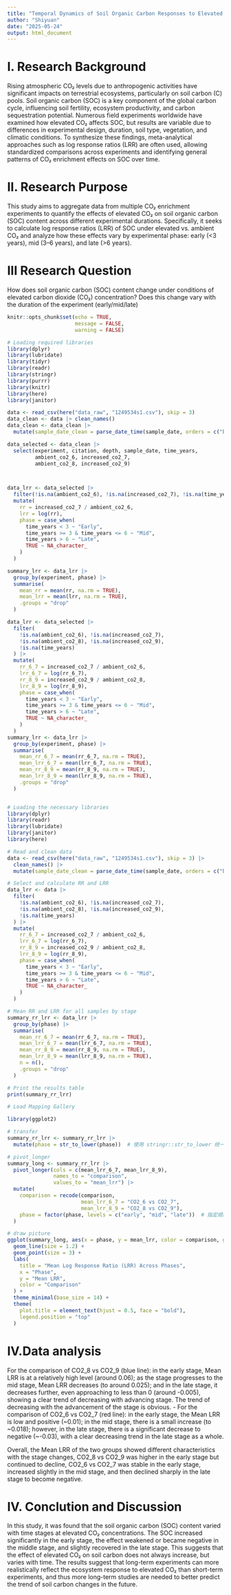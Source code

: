 ```yaml
---
title: "Temporal Dynamics of Soil Organic Carbon Responses to Elevated CO₂"
author: "Shiyuan"
date: "2025-05-24"
output: html_document
---
```

# I. Research Background
Rising atmospheric CO₂ levels due to anthropogenic activities have significant impacts on terrestrial ecosystems, particularly on soil carbon (C) pools. Soil organic carbon (SOC) is a key component of the global carbon cycle, influencing soil fertility, ecosystem productivity, and carbon sequestration potential. Numerous field experiments worldwide have examined how elevated CO₂ affects SOC, but results are variable due to differences in experimental design, duration, soil type, vegetation, and climatic conditions. To synthesize these findings, meta-analytical approaches such as log response ratios (LRR) are often used, allowing standardized comparisons across experiments and identifying general patterns of CO₂ enrichment effects on SOC over time.

# II. Research Purpose
This study aims to aggregate data from multiple CO₂ enrichment experiments to quantify the effects of elevated CO₂ on soil organic carbon (SOC) content across different experimental durations. Specifically, it seeks to calculate log response ratios (LRR) of SOC under elevated vs. ambient CO₂ and analyze how these effects vary by experimental phase: early (<3 years), mid (3–6 years), and late (>6 years).

# III Research Question
How does soil organic carbon (SOC) content change under conditions of elevated carbon dioxide (CO₂) concentration? Does this change vary with the duration of the experiment (early/mid/late)

```r
knitr::opts_chunk$set(echo = TRUE,
                      message = FALSE,
                      warning = FALSE)

# Loading required libraries
library(dplyr)
library(lubridate)
library(tidyr)
library(readr)
library(stringr)
library(purrr)
library(knitr)
library(here)
library(janitor)
```

```r

data <- read_csv(here("data_raw", "1249534s1.csv"), skip = 3)
data_clean <- data |> clean_names()
data_clean <- data_clean |>
  mutate(sample_date_clean = parse_date_time(sample_date, orders = c("b Y", "m Y", "Y")))

data_selected <- data_clean |>
  select(experiment, citation, depth, sample_date, time_years,
         ambient_co2_6, increased_co2_7,
         ambient_co2_8, increased_co2_9)



data_lrr <- data_selected |>
  filter(!is.na(ambient_co2_6), !is.na(increased_co2_7), !is.na(time_years)) |>
  mutate(
    rr = increased_co2_7 / ambient_co2_6,
    lrr = log(rr),
    phase = case_when(
      time_years < 3 ~ "Early",
      time_years >= 3 & time_years <= 6 ~ "Mid",
      time_years > 6 ~ "Late",
      TRUE ~ NA_character_
    )
  )

summary_lrr <- data_lrr |>
  group_by(experiment, phase) |>
  summarise(
    mean_rr = mean(rr, na.rm = TRUE),
    mean_lrr = mean(lrr, na.rm = TRUE),
    .groups = "drop"
  )

data_lrr <- data_selected |>
  filter(
    !is.na(ambient_co2_6), !is.na(increased_co2_7),
    !is.na(ambient_co2_8), !is.na(increased_co2_9),
    !is.na(time_years)
  ) |>
  mutate(
    rr_6_7 = increased_co2_7 / ambient_co2_6,
    lrr_6_7 = log(rr_6_7),
    rr_8_9 = increased_co2_9 / ambient_co2_8,
    lrr_8_9 = log(rr_8_9),
    phase = case_when(
      time_years < 3 ~ "Early",
      time_years >= 3 & time_years <= 6 ~ "Mid",
      time_years > 6 ~ "Late",
      TRUE ~ NA_character_
    )
  )
summary_lrr <- data_lrr |>
  group_by(experiment, phase) |>
  summarise(
    mean_rr_6_7 = mean(rr_6_7, na.rm = TRUE),
    mean_lrr_6_7 = mean(lrr_6_7, na.rm = TRUE),
    mean_rr_8_9 = mean(rr_8_9, na.rm = TRUE),
    mean_lrr_8_9 = mean(lrr_8_9, na.rm = TRUE),
    .groups = "drop"
  )



```


```r

# Loading the necessary libraries
library(dplyr)
library(readr)
library(lubridate)
library(janitor)
library(here)

# Read and clean data
data <- read_csv(here("data_raw", "1249534s1.csv"), skip = 3) |>
  clean_names() |>
  mutate(sample_date_clean = parse_date_time(sample_date, orders = c("b Y", "m Y", "Y")))

# Select and calculate RR and LRR
data_lrr <- data |>
  filter(
    !is.na(ambient_co2_6), !is.na(increased_co2_7),
    !is.na(ambient_co2_8), !is.na(increased_co2_9),
    !is.na(time_years)
  ) |>
  mutate(
    rr_6_7 = increased_co2_7 / ambient_co2_6,
    lrr_6_7 = log(rr_6_7),
    rr_8_9 = increased_co2_9 / ambient_co2_8,
    lrr_8_9 = log(rr_8_9),
    phase = case_when(
      time_years < 3 ~ "Early",
      time_years >= 3 & time_years <= 6 ~ "Mid",
      time_years > 6 ~ "Late",
      TRUE ~ NA_character_
    )
  )

# Mean RR and LRR for all samples by stage
summary_rr_lrr <- data_lrr |>
  group_by(phase) |>
  summarise(
    mean_rr_6_7 = mean(rr_6_7, na.rm = TRUE),
    mean_lrr_6_7 = mean(lrr_6_7, na.rm = TRUE),
    mean_rr_8_9 = mean(rr_8_9, na.rm = TRUE),
    mean_lrr_8_9 = mean(lrr_8_9, na.rm = TRUE),
    n = n(),
    .groups = "drop"
  )

# Print the results table
print(summary_rr_lrr)
```


```r
# Load Mapping Gallery

library(ggplot2)

# transfer
summary_rr_lrr <- summary_rr_lrr |>
  mutate(phase = str_to_lower(phase))  # 使用 stringr::str_to_lower 统一小写

# pivot_longer
summary_long <- summary_rr_lrr |>
  pivot_longer(cols = c(mean_lrr_6_7, mean_lrr_8_9),
               names_to = "comparison",
               values_to = "mean_lrr") |>
  mutate(
    comparison = recode(comparison,
                        mean_lrr_6_7 = "CO2_6 vs CO2_7",
                        mean_lrr_8_9 = "CO2_8 vs CO2_9"),
    phase = factor(phase, levels = c("early", "mid", "late"))  # 指定顺序
  )

# draw picture
ggplot(summary_long, aes(x = phase, y = mean_lrr, color = comparison, group = comparison)) +
  geom_line(size = 1.2) +
  geom_point(size = 3) +
  labs(
    title = "Mean Log Response Ratio (LRR) Across Phases",
    x = "Phase",
    y = "Mean LRR",
    color = "Comparison"
  ) +
  theme_minimal(base_size = 14) +
  theme(
    plot.title = element_text(hjust = 0.5, face = "bold"),
    legend.position = "top"
  )

```


# IV.Data analysis

For the comparison of CO2_8 vs CO2_9 (blue line): in the early stage, Mean LRR is at a relatively high level (around 0.06); as the stage progresses to the mid stage, Mean LRR decreases (to around 0.025); and in the late stage, it decreases further, even approaching to less than 0 (around -0.005), showing a clear trend of decreasing with advancing stage. The trend of decreasing with the advancement of the stage is obvious.
- For the comparison of CO2_6 vs CO2_7 (red line): in the early stage, the Mean LRR is low and positive (~0.01); in the mid stage, there is a small increase (to ~0.018); however, in the late stage, there is a significant decrease to negative (~-0.03), with a clear decreasing trend in the late stage as a whole.
 
Overall, the Mean LRR of the two groups showed different characteristics with the stage changes, CO2_8 vs CO2_9 was higher in the early stage but continued to decline, CO2_6 vs CO2_7 was stable in the early stage, increased slightly in the mid stage, and then declined sharply in the late stage to become negative.


# IV. Conclution and Discussion 
In this study, it was found that the soil organic carbon (SOC) content varied with time stages at elevated CO₂ concentrations. The SOC increased significantly in the early stage, the effect weakened or became negative in the middle stage, and slightly recovered in the late stage. This suggests that the effect of elevated CO₂ on soil carbon does not always increase, but varies with time. The results suggest that long-term experiments can more realistically reflect the ecosystem response to elevated CO₂ than short-term experiments, and thus more long-term studies are needed to better predict the trend of soil carbon changes in the future.